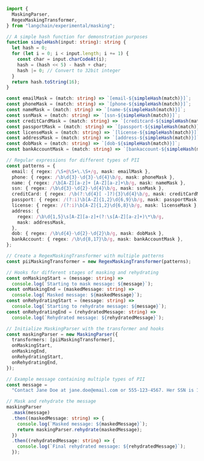 ```typescript
import {
  MaskingParser,
  RegexMaskingTransformer,
} from "langchain/experimental/masking";

// A simple hash function for demonstration purposes
function simpleHash(input: string): string {
  let hash = 0;
  for (let i = 0; i < input.length; i += 1) {
    const char = input.charCodeAt(i);
    hash = (hash << 5) - hash + char;
    hash |= 0; // Convert to 32bit integer
  }
  return hash.toString(16);
}

const emailMask = (match: string) => `[email-${simpleHash(match)}]`;
const phoneMask = (match: string) => `[phone-${simpleHash(match)}]`;
const nameMask = (match: string) => `[name-${simpleHash(match)}]`;
const ssnMask = (match: string) => `[ssn-${simpleHash(match)}]`;
const creditCardMask = (match: string) => `[creditcard-${simpleHash(match)}]`;
const passportMask = (match: string) => `[passport-${simpleHash(match)}]`;
const licenseMask = (match: string) => `[license-${simpleHash(match)}]`;
const addressMask = (match: string) => `[address-${simpleHash(match)}]`;
const dobMask = (match: string) => `[dob-${simpleHash(match)}]`;
const bankAccountMask = (match: string) => `[bankaccount-${simpleHash(match)}]`;

// Regular expressions for different types of PII
const patterns = {
  email: { regex: /\S+@\S+\.\S+/g, mask: emailMask },
  phone: { regex: /\b\d{3}-\d{3}-\d{4}\b/g, mask: phoneMask },
  name: { regex: /\b[A-Z][a-z]+ [A-Z][a-z]+\b/g, mask: nameMask },
  ssn: { regex: /\b\d{3}-\d{2}-\d{4}\b/g, mask: ssnMask },
  creditCard: { regex: /\b(?:\d{4}[ -]?){3}\d{4}\b/g, mask: creditCardMask },
  passport: { regex: /(?:i)\b[A-Z]{1,2}\d{6,9}\b/g, mask: passportMask },
  license: { regex: /(?:i)\b[A-Z]{1,2}\d{6,8}\b/g, mask: licenseMask },
  address: {
    regex: /\b\d{1,5}\s[A-Z][a-z]+(?:\s[A-Z][a-z]+)\*\b/g,
    mask: addressMask,
  },
  dob: { regex: /\b\d{4}-\d{2}-\d{2}\b/g, mask: dobMask },
  bankAccount: { regex: /\b\d{8,17}\b/g, mask: bankAccountMask },
};

// Create a RegexMaskingTransformer with multiple patterns
const piiMaskingTransformer = new RegexMaskingTransformer(patterns);

// Hooks for different stages of masking and rehydrating
const onMaskingStart = (message: string) =>
  console.log(`Starting to mask message: ${message}`);
const onMaskingEnd = (maskedMessage: string) =>
  console.log(`Masked message: ${maskedMessage}`);
const onRehydratingStart = (message: string) =>
  console.log(`Starting to rehydrate message: ${message}`);
const onRehydratingEnd = (rehydratedMessage: string) =>
  console.log(`Rehydrated message: ${rehydratedMessage}`);

// Initialize MaskingParser with the transformer and hooks
const maskingParser = new MaskingParser({
  transformers: [piiMaskingTransformer],
  onMaskingStart,
  onMaskingEnd,
  onRehydratingStart,
  onRehydratingEnd,
});

// Example message containing multiple types of PII
const message =
  "Contact Jane Doe at jane.doe@email.com or 555-123-4567. Her SSN is 123-45-6789 and her credit card number is 1234-5678-9012-3456. Passport number: AB1234567, Driver's License: X1234567, Address: 123 Main St, Date of Birth: 1990-01-01, Bank Account: 12345678901234567.";

// Mask and rehydrate the message
maskingParser
  .mask(message)
  .then((maskedMessage: string) => {
    console.log(`Masked message: ${maskedMessage}`);
    return maskingParser.rehydrate(maskedMessage);
  })
  .then((rehydratedMessage: string) => {
    console.log(`Final rehydrated message: ${rehydratedMessage}`);
  });
```